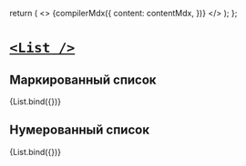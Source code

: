 
<Meta title="Post/List" decorators={[GridDecorator]}/>

  return (
    <>
      {compilerMdx({
        content: contentMdx,
      })}
    </>
  );
};

# [`<List />`](http://s.csssr.ru/UJ4QCUXM4/2021-05-17-16-50-15.jpg)

## Маркированный список

<Canvas>
  <Story
    height="250px"
    name="Marked"
    args={{
      contentMdx: `- A team is fully distributed, all interaction is remote.
  - All communications - face to face, external and internal developers participate in meetings and brainstorms together.
  - Interaction with your team are done through regular meetings and the Internet.
`,
    }}
  >
    {List.bind({})}
  </Story>
</Canvas>

## Нумерованный  список

<Canvas>
  <Story
    height="250px"
    name="Numbered"
    args={{
      contentMdx: `
1. A team works together with yours in the same office. All communications - face to face, external and internal developers participate in meetings and brainstorms together.
2. A team works from its own office. Communication within the team takes place offline, and interaction with your team are done through regular meetings and the Internet.
3. A team is fully distributed, all interaction is remote:
    1. All communications - face to face, external and internal developers participate in meetings and brainstorms together.
    2. Interaction with your team are done through regular meetings and the Internet.
`,
    }}
  >
    {List.bind({})}
  </Story>
</Canvas>
